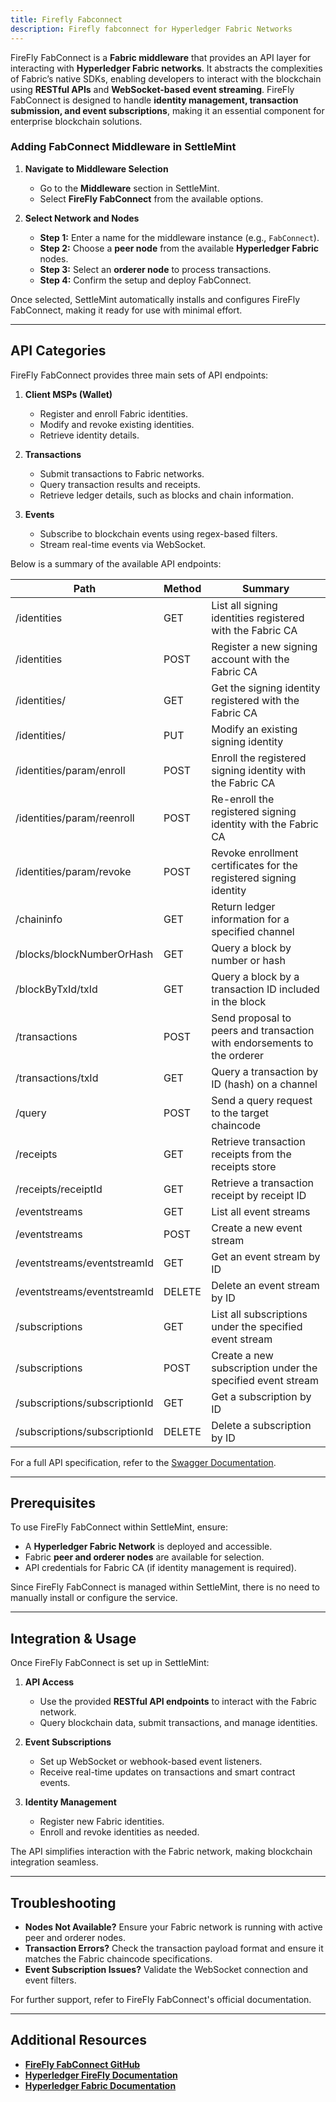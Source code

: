 ```yaml
---
title: Firefly Fabconnect
description: Firefly fabconnect for Hyperledger Fabric Networks
---
```


FireFly FabConnect is a **Fabric middleware** that provides an API layer for
interacting with **Hyperledger Fabric networks**. It abstracts the complexities
of Fabric’s native SDKs, enabling developers to interact with the blockchain
using **RESTful APIs** and **WebSocket-based event streaming**. FireFly
FabConnect is designed to handle **identity management, transaction submission,
and event subscriptions**, making it an essential component for enterprise
blockchain solutions.

### Adding FabConnect Middleware in SettleMint

1. **Navigate to Middleware Selection**

   - Go to the **Middleware** section in SettleMint.
   - Select **FireFly FabConnect** from the available options.

2. **Select Network and Nodes**
   - **Step 1:** Enter a name for the middleware instance (e.g., `FabConnect`).
   - **Step 2:** Choose a **peer node** from the available **Hyperledger
     Fabric** nodes.
   - **Step 3:** Select an **orderer node** to process transactions.
   - **Step 4:** Confirm the setup and deploy FabConnect.

Once selected, SettleMint automatically installs and configures FireFly
FabConnect, making it ready for use with minimal effort.

---

## API Categories

FireFly FabConnect provides three main sets of API endpoints:

1. **Client MSPs (Wallet)**

   - Register and enroll Fabric identities.
   - Modify and revoke existing identities.
   - Retrieve identity details.

2. **Transactions**

   - Submit transactions to Fabric networks.
   - Query transaction results and receipts.
   - Retrieve ledger details, such as blocks and chain information.

3. **Events**
   - Subscribe to blockchain events using regex-based filters.
   - Stream real-time events via WebSocket.

Below is a summary of the available API endpoints:

| Path                            | Method | Summary                                                                 |
| ------------------------------- | ------ | ----------------------------------------------------------------------- |
| /identities                     | GET    | List all signing identities registered with the Fabric CA               |
| /identities                     | POST   | Register a new signing account with the Fabric CA                       |
| /identities/          | GET    | Get the signing identity registered with the Fabric CA                  |
| /identities/          | PUT    | Modify an existing signing identity                                     |
| /identities/param/enroll   | POST   | Enroll the registered signing identity with the Fabric CA               |
| /identities/param/reenroll | POST   | Re-enroll the registered signing identity with the Fabric CA            |
| /identities/param/revoke   | POST   | Revoke enrollment certificates for the registered signing identity      |
| /chaininfo                      | GET    | Return ledger information for a specified channel                       |
| /blocks/blockNumberOrHash     | GET    | Query a block by number or hash                                         |
| /blockByTxId/txId             | GET    | Query a block by a transaction ID included in the block                 |
| /transactions                   | POST   | Send proposal to peers and transaction with endorsements to the orderer |
| /transactions/txId            | GET    | Query a transaction by ID (hash) on a channel                           |
| /query                          | POST   | Send a query request to the target chaincode                            |
| /receipts                       | GET    | Retrieve transaction receipts from the receipts store                   |
| /receipts/receiptId           | GET    | Retrieve a transaction receipt by receipt ID                            |
| /eventstreams                   | GET    | List all event streams                                                  |
| /eventstreams                   | POST   | Create a new event stream                                               |
| /eventstreams/eventstreamId   | GET    | Get an event stream by ID                                               |
| /eventstreams/eventstreamId   | DELETE | Delete an event stream by ID                                            |
| /subscriptions                  | GET    | List all subscriptions under the specified event stream                 |
| /subscriptions                  | POST   | Create a new subscription under the specified event stream              |
| /subscriptions/subscriptionId | GET    | Get a subscription by ID                                                |
| /subscriptions/subscriptionId | DELETE | Delete a subscription by ID                                             |

For a full API specification, refer to the
[Swagger Documentation](https://github.com/hyperledger/firefly-fabconnect).

---

## Prerequisites

To use FireFly FabConnect within SettleMint, ensure:

- A **Hyperledger Fabric Network** is deployed and accessible.
- Fabric **peer and orderer nodes** are available for selection.
- API credentials for Fabric CA (if identity management is required).

Since FireFly FabConnect is managed within SettleMint, there is no need to
manually install or configure the service.

---

## Integration & Usage

Once FireFly FabConnect is set up in SettleMint:

1. **API Access**

   - Use the provided **RESTful API endpoints** to interact with the Fabric
     network.
   - Query blockchain data, submit transactions, and manage identities.

2. **Event Subscriptions**

   - Set up WebSocket or webhook-based event listeners.
   - Receive real-time updates on transactions and smart contract events.

3. **Identity Management**
   - Register new Fabric identities.
   - Enroll and revoke identities as needed.

The API simplifies interaction with the Fabric network, making blockchain
integration seamless.

---

## Troubleshooting

- **Nodes Not Available?** Ensure your Fabric network is running with active
  peer and orderer nodes.
- **Transaction Errors?** Check the transaction payload format and ensure it
  matches the Fabric chaincode specifications.
- **Event Subscription Issues?** Validate the WebSocket connection and event
  filters.

For further support, refer to FireFly FabConnect's official documentation.

---

## Additional Resources

- **[FireFly FabConnect GitHub](https://github.com/hyperledger/firefly-fabconnect)**
- **[Hyperledger FireFly Documentation](https://hyperledger.github.io/firefly/)**
- **[Hyperledger Fabric Documentation](https://hyperledger-fabric.readthedocs.io/)**
